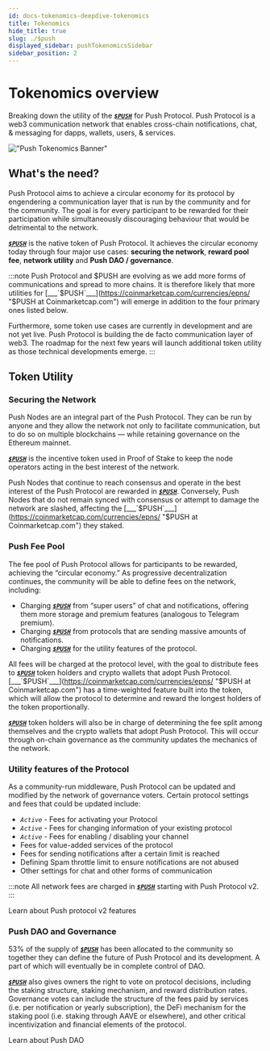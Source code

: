 ```yaml
---
id: docs-tokenomics-deepdive-tokenomics
title: Tokenomics
hide_title: true
slug: ./$push
displayed_sidebar: pushTokenomicsSidebar
sidebar_position: 2
---
```


# Tokenomics overview

Breaking down the utility of the [___`$PUSH`___](https://coinmarketcap.com/currencies/epns/ "$PUSH at Coinmarketcap.com") for Push Protocol. Push Protocol is a web3 communication network that enables cross-chain notifications, chat, & messaging for dapps, wallets, users, & services.

<head>
  <title>$PUSH Deepdive | Push Tokenomics | Push Documentation</title>
</head>

!["Push Tokenomics Banner"](/assets/docs/tokenomics/deepdive/pushtokenomicslarge.png "Illustration of Push tokenomics")


## What's the need?

Push Protocol aims to achieve a circular economy for its protocol by engendering a communication layer that is run by the community and for the community. The goal is for every participant to be rewarded for their participation while simultaneously discouraging behaviour that would be detrimental to the network.

[___`$PUSH`___](https://coinmarketcap.com/currencies/epns/ "$PUSH at Coinmarketcap.com") is the native token of Push Protocol. It achieves the circular economy today through four major use cases: **securing the network**, **reward pool fee**, **network utility** and **Push DAO / governance**.

:::note
Push Protocol and $PUSH are evolving as we add more forms of communications and spread to more chains. It is therefore likely that more utilities for [___`$PUSH`___](https://coinmarketcap.com/currencies/epns/ "$PUSH at Coinmarketcap.com") will emerge in addition to the four primary ones listed below.

Furthermore, some token use cases are currently in development and are not yet live. Push Protocol is building the de facto communication layer of web3. The roadmap for the next few years will launch additional token utility as those technical developments emerge.
:::

## Token Utility

### Securing the Network
Push Nodes are an integral part of the Push Protocol. They can be run by anyone and they allow the network not only to facilitate communication, but to do so on multiple blockchains — while retaining governance on the Ethereum mainnet. 

[___`$PUSH`___](https://coinmarketcap.com/currencies/epns/ "$PUSH at Coinmarketcap.com") is the incentive token used in Proof of Stake to keep the node operators acting in the best interest of the network.

Push Nodes that continue to reach consensus and operate in the best interest of the Push Protocol are rewarded in [___`$PUSH`___](https://coinmarketcap.com/currencies/epns/ "$PUSH at Coinmarketcap.com"). Conversely, Push Nodes that do not remain synced with consensus or attempt to damage the network are slashed, affecting the [___`$PUSH`___](https://coinmarketcap.com/currencies/epns/ "$PUSH at Coinmarketcap.com") they staked.

### Push Fee Pool
The fee pool of Push Protocol allows for participants to be rewarded, achieving the “circular economy.” As progressive decentralization continues, the community will be able to define fees on the network, including:

- Charging [___`$PUSH`___](https://coinmarketcap.com/currencies/epns/ "$PUSH at Coinmarketcap.com") from “super users” of chat and notifications, offering them more storage and premium features (analogous to Telegram premium).
- Charging [___`$PUSH`___](https://coinmarketcap.com/currencies/epns/ "$PUSH at Coinmarketcap.com") from protocols that are sending massive amounts of notifications.
- Charging [___`$PUSH`___](https://coinmarketcap.com/currencies/epns/ "$PUSH at Coinmarketcap.com") for the utility features of the protocol.

All fees will be charged at the protocol level, with the goal to distribute fees to [___`$PUSH`___](https://coinmarketcap.com/currencies/epns/ "$PUSH at Coinmarketcap.com") token holders and crypto wallets that adopt Push Protocol. [___`$PUSH`___](https://coinmarketcap.com/currencies/epns/ "$PUSH at Coinmarketcap.com") has a time-weighted feature built into the token, which will allow the protocol to determine and reward the longest holders of the token proportionally.

[___`$PUSH`___](https://coinmarketcap.com/currencies/epns/ "$PUSH at Coinmarketcap.com") token holders will also be in charge of determining the fee split among themselves and the crypto wallets that adopt Push Protocol. This will occur through on-chain governance as the community updates the mechanics of the network.

### Utility features of the Protocol
As a community-run middleware, Push Protocol can be updated and modified by the network of governance voters. Certain protocol settings and fees that could be updated include:

- _*`Active`*_ - Fees for activating your Protocol
- _*`Active`*_ - Fees for changing information of your existing protocol
- _*`Active`*_ - Fees for enabling / disabling your channel
- Fees for value-added services of the protocol
- Fees for sending notifications after a certain limit is reached
- Defining Spam throttle limit to ensure notifications are not abused
- Other settings for chat and other forms of communication

:::note
All network fees are charged in [___`$PUSH`___](https://coinmarketcap.com/currencies/epns/ "$PUSH at Coinmarketcap.com") starting with Push Protocol v2.
:::

<ABlock href="/blog/push-protocol-v2-fee-pool-and-incentivized-chats-are-here/" title="Link to learn more about Push Protocol V2">Learn about Push protocol v2 features</ABlock>

### Push DAO and Governance
53% of the supply of [___`$PUSH`___](https://coinmarketcap.com/currencies/epns/ "$PUSH at Coinmarketcap.com") has been allocated to the community so together they can define the future of Push Protocol and its development. A part of which will eventually be in complete control of DAO.

[___`$PUSH`___](https://coinmarketcap.com/currencies/epns/ "$PUSH at Coinmarketcap.com") also gives owners the right to vote on protocol decisions, including the staking structure, staking mechanism, and reward distribution rates. Governance votes can include the structure of the fees paid by services (i.e. per notification or yearly subscription), the DeFi mechanism for the staking pool (i.e. staking through AAVE or elsewhere), and other critical incentivization and financial elements of the protocol.

<ABlock href="/docs/dao" title="Link to learn more about Push DAO">Learn about Push DAO</ABlock>